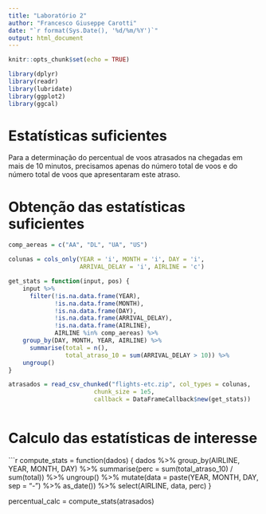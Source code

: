 ```yaml
---
title: "Laboratório 2"
author: "Francesco Giuseppe Carotti"
date: "`r format(Sys.Date(), '%d/%m/%Y')`"
output: html_document
---
```


```r
knitr::opts_chunk$set(echo = TRUE)
```

```r
library(dplyr)
library(readr)
library(lubridate)
library(ggplot2)
library(ggcal)
```


# Estatísticas suficientes

Para a determinação do percentual de voos atrasados na chegadas em mais de 10 minutos, precisamos apenas do número total de voos e do número total de voos que apresentaram este atraso. 

# Obtenção das estatísticas suficientes


```r

comp_aereas = c("AA", "DL", "UA", "US")

colunas = cols_only(YEAR = 'i', MONTH = 'i', DAY = 'i',
                    ARRIVAL_DELAY = 'i', AIRLINE = 'c')

get_stats = function(input, pos) {
    input %>% 
      filter(!is.na.data.frame(YEAR),
             !is.na.data.frame(MONTH),
             !is.na.data.frame(DAY),
             !is.na.data.frame(ARRIVAL_DELAY),
             !is.na.data.frame(AIRLINE),
             AIRLINE %in% comp_aereas) %>% 
    group_by(DAY, MONTH, YEAR, AIRLINE) %>% 
      summarise(total = n(),
                total_atraso_10 = sum(ARRIVAL_DELAY > 10)) %>% 
    ungroup()
}

atrasados = read_csv_chunked("flights-etc.zip", col_types = colunas,
                        chunk_size = 1e5, 
                        callback = DataFrameCallback$new(get_stats)) 



```

# Calculo das estatísticas de interesse

```r
compute_stats = function(dados)  {
  dados %>% 
    group_by(AIRLINE, YEAR, MONTH, DAY) %>% 
    summarise(perc = sum(total_atraso_10) / sum(total)) %>% 
    ungroup() %>% 
    mutate(data = paste(YEAR, MONTH, DAY, sep = "-") %>% 
                    as_date()) %>% 
    select(AIRLINE, data, perc)
}

percentual_calc = compute_stats(atrasados)

